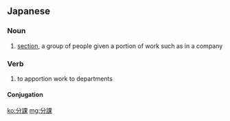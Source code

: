 ==Japanese==
{{ja-kanjitab|ぶん|か|yomi=o}}

===Noun===
{{ja-noun|ぶんか}}

# [[section]], a group of people given a portion of work such as in a company

===Verb===
{{ja-verb-suru|ぶんか}}

# to apportion work to departments

====Conjugation====
{{ja-suru|ぶんか}}

[[ko:分課]]
[[mg:分課]]